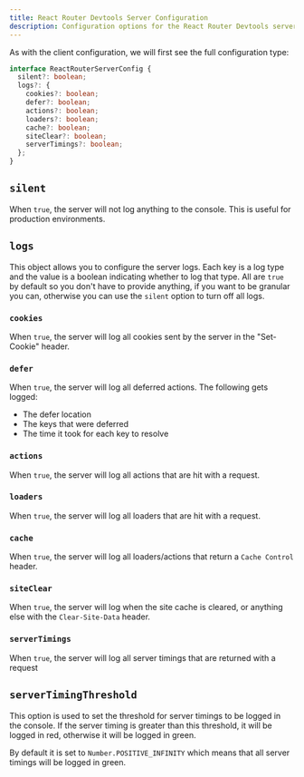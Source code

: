 ```yaml
---
title: React Router Devtools Server Configuration
description: Configuration options for the React Router Devtools server
---
```



As with the client configuration, we will first see the full configuration type:

```ts
interface ReactRouterServerConfig {
  silent?: boolean;
  logs?: {
    cookies?: boolean;
    defer?: boolean;
    actions?: boolean;
    loaders?: boolean;
    cache?: boolean;
    siteClear?: boolean;
    serverTimings?: boolean;
  };
}
```

## `silent`

When `true`, the server will not log anything to the console. This is useful for production environments.

## `logs`

This object allows you to configure the server logs. Each key is a log type and the value is a boolean indicating whether to log that type.
All are `true` by default so you don't have to provide anything, if you want to be granular you can, otherwise you can use the `silent` option to turn off
all logs.

### `cookies`

When `true`, the server will log all cookies sent by the server in the "Set-Cookie" header.

### `defer`

When `true`, the server will log all deferred actions.
The following gets logged:
- The defer location
- The keys that were deferred
- The time it took for each key to resolve

### `actions`

When `true`, the server will log all actions that are hit with a request.

### `loaders`

When `true`, the server will log all loaders that are hit with a request.

### `cache`

When `true`, the server will log all loaders/actions that return a `Cache Control` header.

### `siteClear`

When `true`, the server will log when the site cache is cleared, or anything else with the `Clear-Site-Data` header.

### `serverTimings`

When `true`, the server will log all server timings that are returned with a request

## `serverTimingThreshold`

This option is used to set the threshold for server timings to be logged in the console.
If the server timing is greater than this threshold, it will be logged in red, otherwise it will be logged in green.

By default it is set to `Number.POSITIVE_INFINITY` which means that all server timings will be logged in green.